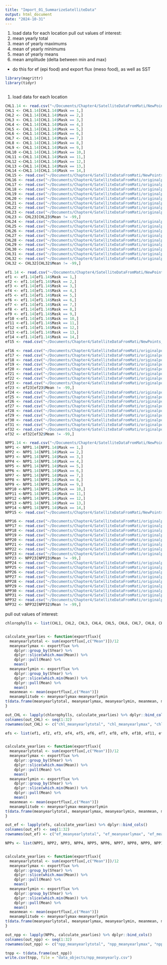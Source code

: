 ```yaml
---
title: "Import_01_SummarizeSatelliteData"
output: html_document
date: "2024-10-31"
---
```


1) load data for each location
pull out values of interest: 
2) mean yearly total 
3) mean of yearly maximums
4) mean of yearly minimums
5) mean of yearly means
6) mean amplitude (delta between min and max)

- do this for ef (epi food) and export flux (meso food), as well as SST

```r
library(magrittr)
library(tidyr)



```


1) load data for each location

```r
CHL1.14 <- read.csv("~/Documents/Chapter4/SatelliteDataFromMati/NewPoints_March2023/CHL_1-14_sorted.csv")
CHL1 <- CHL1.14[CHL1.14$Mask == 1,]
CHL2 <- CHL1.14[CHL1.14$Mask == 2,]
CHL3 <- CHL1.14[CHL1.14$Mask == 3,]
CHL4 <- CHL1.14[CHL1.14$Mask == 4,]
CHL5 <- CHL1.14[CHL1.14$Mask == 5,]
CHL6 <- CHL1.14[CHL1.14$Mask == 6,]
CHL7 <- CHL1.14[CHL1.14$Mask == 7,]
CHL8 <- CHL1.14[CHL1.14$Mask == 8,]
CHL9 <- CHL1.14[CHL1.14$Mask == 9,]
CHL10 <-CHL1.14[CHL1.14$Mask == 10,]
CHL11 <-CHL1.14[CHL1.14$Mask == 11,]
CHL12 <-CHL1.14[CHL1.14$Mask == 12,]
CHL13 <-CHL1.14[CHL1.14$Mask == 13,]
CHL14 <-CHL1.14[CHL1.14$Mask == 14,]
CHL15 <- read.csv("~/Documents/Chapter4/SatelliteDataFromMati/NewPoints_March2023/CHL_15.csv")
CHL16 <- read.csv("~/Documents/Chapter4/SatelliteDataFromMati/originalpoints_June2022/CHL_csv/E_statist_grid_map4k_circles200km_filled_05_0.csv")
CHL17 <- read.csv("~/Documents/Chapter4/SatelliteDataFromMati/originalpoints_June2022/CHL_csv/E_statist_grid_map4k_circles200km_filled_06_0.csv")
CHL18 <- read.csv("~/Documents/Chapter4/SatelliteDataFromMati/originalpoints_June2022/CHL_csv/E_statist_grid_map4k_circles200km_filled_15_0.csv")
CHL19 <- read.csv("~/Documents/Chapter4/SatelliteDataFromMati/originalpoints_June2022/CHL_csv/E_statist_grid_map4k_circles200km_filled_13_0.csv")
CHL20 <- read.csv("~/Documents/Chapter4/SatelliteDataFromMati/originalpoints_June2022/CHL_csv/E_statist_grid_map4k_circles200km_filled_03_0.csv")
CHL21 <- read.csv("~/Documents/Chapter4/SatelliteDataFromMati/originalpoints_June2022/CHL_csv/E_statist_grid_map4k_circles200km_filled_09_0.csv")
CHL22 <- read.csv("~/Documents/Chapter4/SatelliteDataFromMati/originalpoints_June2022/CHL_csv/E_statist_grid_map4k_circles200km_filled_07_0.csv")
CHL23 <- read.csv("~/Documents/Chapter4/SatelliteDataFromMati/originalpoints_June2022/CHL_csv/E_statist_grid_map4k_circles200km_filled_14_0.csv")
CHL23 <- CHL23[CHL23$Mean != -99,]
CHL24 <- read.csv("~/Documents/Chapter4/SatelliteDataFromMati/originalpoints_June2022/CHL_csv/E_statist_grid_map4k_circles200km_filled_38_0.csv")
CHL25 <- read.csv("~/Documents/Chapter4/SatelliteDataFromMati/originalpoints_June2022/CHL_csv/E_statist_grid_map4k_circles200km_filled_36_0.csv")
CHL26 <- read.csv("~/Documents/Chapter4/SatelliteDataFromMati/originalpoints_June2022/CHL_csv/E_statist_grid_map4k_circles200km_filled_34_0.csv")
CHL27 <- read.csv("~/Documents/Chapter4/SatelliteDataFromMati/originalpoints_June2022/CHL_csv/E_statist_grid_map4k_circles200km_filled_24_0.csv")
CHL28 <- read.csv("~/Documents/Chapter4/SatelliteDataFromMati/originalpoints_June2022/CHL_csv/E_statist_grid_map4k_circles200km_filled_22_0.csv")
CHL29 <- read.csv("~/Documents/Chapter4/SatelliteDataFromMati/originalpoints_June2022/CHL_csv/E_statist_grid_map4k_circles200km_filled_20_0.csv")
CHL30 <- read.csv("~/Documents/Chapter4/SatelliteDataFromMati/originalpoints_June2022/CHL_csv/E_statist_grid_map4k_circles200km_filled_18_0.csv")
CHL31 <- read.csv("~/Documents/Chapter4/SatelliteDataFromMati/originalpoints_June2022/CHL_csv/E_statist_grid_map4k_circles200km_filled_47_0.csv")
CHL32 <- read.csv("~/Documents/Chapter4/SatelliteDataFromMati/originalpoints_June2022/CHL_csv/E_statist_grid_map4k_circles200km_filled_39_0.csv")
CHL32 <- CHL32[CHL32$Mean != -99,]

```


```r
ef1.14 <- read.csv("~/Documents/Chapter4/SatelliteDataFromMati/NewPoints_March2023/efYork_1-14_sorted.csv")
ef1 <- ef1.14[ef1.14$Mask == 1,]
ef2 <- ef1.14[ef1.14$Mask == 2,]
ef3 <- ef1.14[ef1.14$Mask == 3,]
ef4 <- ef1.14[ef1.14$Mask == 4,]
ef5 <- ef1.14[ef1.14$Mask == 5,]
ef6 <- ef1.14[ef1.14$Mask == 6,]
ef7 <- ef1.14[ef1.14$Mask == 7,]
ef8 <- ef1.14[ef1.14$Mask == 8,]
ef9 <- ef1.14[ef1.14$Mask == 9,]
ef10 <-ef1.14[ef1.14$Mask == 10,]
ef11 <-ef1.14[ef1.14$Mask == 11,]
ef12 <-ef1.14[ef1.14$Mask == 12,]
ef13 <-ef1.14[ef1.14$Mask == 13,]
ef14 <-ef1.14[ef1.14$Mask == 14,]
ef15 <- read.csv("~/Documents/Chapter4/SatelliteDataFromMati/NewPoints_March2023/efYork_15.csv")

ef16 <- read.csv("~/Documents/Chapter4/SatelliteDataFromMati/originalpoints_June2022/ef/csv/M_statist_grid_map4k_circles200km_filled_5_0.csv")
ef17 <- read.csv("~/Documents/Chapter4/SatelliteDataFromMati/originalpoints_June2022/ef/csv/M_statist_grid_map4k_circles200km_filled_6_0.csv")
ef18 <- read.csv("~/Documents/Chapter4/SatelliteDataFromMati/originalpoints_June2022/ef/csv/M_statist_grid_map4k_circles200km_filled_15_0.csv")
ef19 <- read.csv("~/Documents/Chapter4/SatelliteDataFromMati/originalpoints_June2022/ef/csv/M_statist_grid_map4k_circles200km_filled_13_0.csv")
ef20 <- read.csv("~/Documents/Chapter4/SatelliteDataFromMati/originalpoints_June2022/ef/csv/M_statist_grid_map4k_circles200km_filled_3_0.csv")
ef21 <- read.csv("~/Documents/Chapter4/SatelliteDataFromMati/originalpoints_June2022/ef/csv/M_statist_grid_map4k_circles200km_filled_10_0.csv")
ef22 <- read.csv("~/Documents/Chapter4/SatelliteDataFromMati/originalpoints_June2022/ef/csv/M_statist_grid_map4k_circles200km_filled_7_0.csv")
ef23 <- read.csv("~/Documents/Chapter4/SatelliteDataFromMati/originalpoints_June2022/ef/csv/M_statist_grid_map4k_circles200km_filled_14_0.csv")
ef23 <- ef23[ef23$Mean != -99,]
ef24 <- read.csv("~/Documents/Chapter4/SatelliteDataFromMati/originalpoints_June2022/ef/csv/M_statist_grid_map4k_circles200km_filled_38_0.csv")
ef25 <- read.csv("~/Documents/Chapter4/SatelliteDataFromMati/originalpoints_June2022/ef/csv/M_statist_grid_map4k_circles200km_filled_36_0.csv")
ef26 <- read.csv("~/Documents/Chapter4/SatelliteDataFromMati/originalpoints_June2022/ef/csv/M_statist_grid_map4k_circles200km_filled_34_0.csv")
ef27 <- read.csv("~/Documents/Chapter4/SatelliteDataFromMati/originalpoints_June2022/ef/csv/M_statist_grid_map4k_circles200km_filled_24_0.csv")
ef28 <- read.csv("~/Documents/Chapter4/SatelliteDataFromMati/originalpoints_June2022/ef/csv/M_statist_grid_map4k_circles200km_filled_22_0.csv")
ef29 <- read.csv("~/Documents/Chapter4/SatelliteDataFromMati/originalpoints_June2022/ef/csv/M_statist_grid_map4k_circles200km_filled_20_0.csv")
ef30 <- read.csv("~/Documents/Chapter4/SatelliteDataFromMati/originalpoints_June2022/ef/csv/M_statist_grid_map4k_circles200km_filled_18_0.csv")
ef31 <- read.csv("~/Documents/Chapter4/SatelliteDataFromMati/originalpoints_June2022/ef/csv/M_statist_grid_map4k_circles200km_filled_47_0.csv")
ef32 <- read.csv("~/Documents/Chapter4/SatelliteDataFromMati/originalpoints_June2022/ef/csv/M_statist_grid_map4k_circles200km_filled_39_0.csv")
ef32 <- ef32[ef32$Mean != -99,]

```


```r
NPP1.14 <- read.csv("~/Documents/Chapter4/SatelliteDataFromMati/NewPoints_March2023/NPP_1-14_sorted.csv")
NPP1 <- NPP1.14[NPP1.14$Mask == 1,]
NPP2 <- NPP1.14[NPP1.14$Mask == 2,]
NPP3 <- NPP1.14[NPP1.14$Mask == 3,]
NPP4 <- NPP1.14[NPP1.14$Mask == 4,]
NPP5 <- NPP1.14[NPP1.14$Mask == 5,]
NPP6 <- NPP1.14[NPP1.14$Mask == 6,]
NPP7 <- NPP1.14[NPP1.14$Mask == 7,]
NPP8 <- NPP1.14[NPP1.14$Mask == 8,]
NPP9 <- NPP1.14[NPP1.14$Mask == 9,]
NPP10 <-NPP1.14[NPP1.14$Mask == 10,]
NPP11 <-NPP1.14[NPP1.14$Mask == 11,]
NPP12 <-NPP1.14[NPP1.14$Mask == 12,]
NPP13 <-NPP1.14[NPP1.14$Mask == 13,]
NPP14 <-NPP1.14[NPP1.14$Mask == 14,]
NPP15 <- read.csv("~/Documents/Chapter4/SatelliteDataFromMati/NewPoints_March2023/NPP_15.csv")

NPP16 <- read.csv("~/Documents/Chapter4/SatelliteDataFromMati/originalpoints_June2022/NPP_cv/M_statist_grid_map4k_circles200km_filled_05_0.csv")
NPP17 <- read.csv("~/Documents/Chapter4/SatelliteDataFromMati/originalpoints_June2022/NPP_cv/M_statist_grid_map4k_circles200km_filled_06_0.csv")
NPP18 <- read.csv("~/Documents/Chapter4/SatelliteDataFromMati/originalpoints_June2022/NPP_cv/M_statist_grid_map4k_circles200km_filled_15_0.csv")
NPP19 <- read.csv("~/Documents/Chapter4/SatelliteDataFromMati/originalpoints_June2022/NPP_cv/M_statist_grid_map4k_circles200km_filled_13_0.csv")
NPP20 <- read.csv("~/Documents/Chapter4/SatelliteDataFromMati/originalpoints_June2022/NPP_cv/M_statist_grid_map4k_circles200km_filled_03_0.csv")
NPP21 <- read.csv("~/Documents/Chapter4/SatelliteDataFromMati/originalpoints_June2022/NPP_cv/M_statist_grid_map4k_circles200km_filled_09_0.csv")
NPP22 <- read.csv("~/Documents/Chapter4/SatelliteDataFromMati/originalpoints_June2022/NPP_cv/M_statist_grid_map4k_circles200km_filled_07_0.csv")
NPP23 <- read.csv("~/Documents/Chapter4/SatelliteDataFromMati/originalpoints_June2022/NPP_cv/M_statist_grid_map4k_circles200km_filled_14_0.csv")
NPP23 <- NPP23[NPP23$Mean != -99,]
NPP24 <- read.csv("~/Documents/Chapter4/SatelliteDataFromMati/originalpoints_June2022/NPP_cv/M_statist_grid_map4k_circles200km_filled_38_0.csv")
NPP25 <- read.csv("~/Documents/Chapter4/SatelliteDataFromMati/originalpoints_June2022/NPP_cv/M_statist_grid_map4k_circles200km_filled_36_0.csv")
NPP26 <- read.csv("~/Documents/Chapter4/SatelliteDataFromMati/originalpoints_June2022/NPP_cv/M_statist_grid_map4k_circles200km_filled_34_0.csv")
NPP27 <- read.csv("~/Documents/Chapter4/SatelliteDataFromMati/originalpoints_June2022/NPP_cv/M_statist_grid_map4k_circles200km_filled_24_0.csv")
NPP28 <- read.csv("~/Documents/Chapter4/SatelliteDataFromMati/originalpoints_June2022/NPP_cv/M_statist_grid_map4k_circles200km_filled_22_0.csv")
NPP29 <- read.csv("~/Documents/Chapter4/SatelliteDataFromMati/originalpoints_June2022/NPP_cv/M_statist_grid_map4k_circles200km_filled_20_0.csv")
NPP30 <- read.csv("~/Documents/Chapter4/SatelliteDataFromMati/originalpoints_June2022/NPP_cv/M_statist_grid_map4k_circles200km_filled_18_0.csv")
NPP31 <- read.csv("~/Documents/Chapter4/SatelliteDataFromMati/originalpoints_June2022/NPP_cv/M_statist_grid_map4k_circles200km_filled_47_0.csv")
NPP32 <- read.csv("~/Documents/Chapter4/SatelliteDataFromMati/originalpoints_June2022/NPP_cv/M_statist_grid_map4k_circles200km_filled_39_0.csv")
NPP32 <- NPP32[NPP32$Mean != -99,]
```

pull out values of interest: 

```r
chlorophylls <- list(CHL1, CHL2, CHL3, CHL4, CHL5, CHL6, CHL7, CHL8, CHL9, CHL10, CHL11, CHL12, CHL13, CHL14, CHL15, CHL16, CHL17, CHL18, CHL19, CHL20, CHL21, CHL22, CHL23, CHL24, CHL25, CHL26, CHL27, CHL28, CHL29, CHL30, CHL31, CHL32)


calculate_yearlies <- function(exportflux){
  meanyearlytotal <- sum(exportflux[,c("Mean")])/12
  meanyearlymax <- exportflux %>%
    dplyr::group_by(SYear) %>%
    dplyr::slice(which.max(Mean)) %>%
    dplyr::pull(Mean) %>%
    mean()
  meanyearlymin <- exportflux %>%
    dplyr::group_by(SYear) %>%
    dplyr::slice(which.min(Mean)) %>%
    dplyr::pull(Mean) %>%
    mean()
  meanmean <- mean(exportflux[,c("Mean")])
  meanamplitude <- meanyearlymax-meanyearlymin
t(data.frame(meanyearlytotal, meanyearlymax, meanyearlymin, meanmean, meanamplitude))
}

out_CHL <- lapply(chlorophylls, calculate_yearlies) %>% dplyr::bind_cols()
colnames(out_CHL) <- seq(1:32)
rownames(out_CHL) <- c("chl_meanyearlytotal", "chl_meanyearlymax", "chl_meanyearlymin", "chl_meanmean", "chl_meanamplitude")

```


```r
efs <- list(ef1, ef2, ef3, ef4, ef5, ef6, ef7, ef8, ef9, ef10, ef11, ef12, ef13, ef14, ef15, ef16, ef17, ef18, ef19, ef20, ef21, ef22, ef23, ef24, ef25, ef26, ef27, ef28, ef29, ef30, ef31, ef32)


calculate_yearlies <- function(exportflux){
  meanyearlytotal <- sum(exportflux[,c("Mean")])/12
  meanyearlymax <- exportflux %>%
    dplyr::group_by(SYear) %>%
    dplyr::slice(which.max(Mean)) %>%
    dplyr::pull(Mean) %>%
    mean()
  meanyearlymin <- exportflux %>%
    dplyr::group_by(SYear) %>%
    dplyr::slice(which.min(Mean)) %>%
    dplyr::pull(Mean) %>%
    mean()
  meanmean <- mean(exportflux[,c("Mean")])
  meanamplitude <- meanyearlymax-meanyearlymin
t(data.frame(meanyearlytotal, meanyearlymax, meanyearlymin, meanmean, meanamplitude))
}

out_ef <- lapply(efs, calculate_yearlies) %>% dplyr::bind_cols()
colnames(out_ef) <- seq(1:32)
rownames(out_ef) <- c("ef_meanyearlytotal", "ef_meanyearlymax", "ef_meanyearlymin", "ef_meanmean", "ef_meanamplitude")

```



```r
NPPs <- list(NPP1, NPP2, NPP3, NPP4, NPP5, NPP6, NPP7, NPP8, NPP9, NPP10, NPP11, NPP12, NPP13, NPP14, NPP15, NPP16, NPP17, NPP18, NPP19, NPP20, NPP21, NPP22, NPP23, NPP24, NPP25, NPP26, NPP27, NPP28, NPP29, NPP30, NPP31, NPP32)


calculate_yearlies <- function(exportflux){
  meanyearlytotal <- sum(exportflux[,c("Mean")])/12
  meanyearlymax <- exportflux %>%
    dplyr::group_by(SYear) %>%
    dplyr::slice(which.max(Mean)) %>%
    dplyr::pull(Mean) %>%
    mean()
  meanyearlymin <- exportflux %>%
    dplyr::group_by(SYear) %>%
    dplyr::slice(which.min(Mean)) %>%
    dplyr::pull(Mean) %>%
    mean()
  meanmean <- mean(exportflux[,c("Mean")])
  meanamplitude <- meanyearlymax-meanyearlymin
t(data.frame(meanyearlytotal, meanyearlymax, meanyearlymin, meanmean, meanamplitude))
}

out_npp <- lapply(NPPs, calculate_yearlies) %>% dplyr::bind_cols()
colnames(out_npp) <- seq(1:32)
rownames(out_npp) <- c("npp_meanyearlytotal", "npp_meanyearlymax", "npp_meanyearlymin", "npp_meanmean", "npp_meanamplitude")

```

```r
tnpp <- t(data.frame(out_npp))
write.csv(tnpp, file = "data_objects/npp_meanyearly.csv")


```


